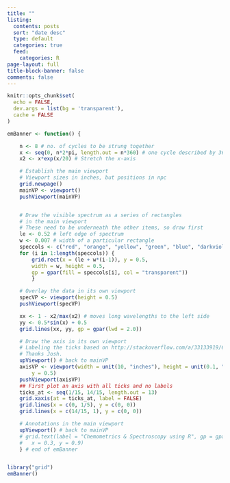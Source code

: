 ```yaml
---
title: ""
listing:
  contents: posts
  sort: "date desc"
  type: default
  categories: true
  feed:
    categories: R
page-layout: full
title-block-banner: false
comments: false
---
```


```r
knitr::opts_chunk$set(
  echo = FALSE,
  dev.args = list(bg = 'transparent'),
  cache = FALSE
)
```

```r
emBanner <- function() {

	n <- 8 # no. of cycles to be strung together
	x <- seq(0, n*2*pi, length.out = n*360) # one cycle described by 360 data points
	x2 <- x*exp(x/20) # Stretch the x-axis

	# Establish the main viewport
	# Viewport sizes in inches, but positions in npc
	grid.newpage()
	mainVP <- viewport()
	pushViewport(mainVP)


	# Draw the visible spectrum as a series of rectangles
	# in the main viewport
	# These need to be underneath the other items, so draw first
	le <- 0.52 # left edge of spectrum
	w <- 0.007 # width of a particular rectangle
	speccols <- c("red", "orange", "yellow", "green", "blue", "darkviolet")
	for (i in 1:length(speccols)) {
		grid.rect(x = (le + w*(i-1)), y = 0.5,
		width = w, height = 0.5,
		gp = gpar(fill = speccols[i], col = "transparent"))
		}

	# Overlay the data in its own viewport
	specVP <- viewport(height = 0.5)
	pushViewport(specVP)

	xx <- 1 - x2/max(x2) # moves long wavelengths to the left side
	yy <- 0.5*sin(x) + 0.5
	grid.lines(xx, yy, gp = gpar(lwd = 2.0))

	# Draw the axis in its own viewport
	# Labeling the ticks based on http://stackoverflow.com/a/33133919/633251
	# Thanks Josh.
	upViewport() # back to mainVP
	axisVP <- viewport(width = unit(10, "inches"), height = unit(0.1, "inches"),
		y = 0.5)
	pushViewport(axisVP)
	## First plot an axis with all ticks and no labels
	ticks_at <- seq(1/15, 14/15, length.out = 13)
	grid.xaxis(at = ticks_at, label = FALSE)
	grid.lines(x = c(0, 1/5), y = c(0, 0))
	grid.lines(x = c(14/15, 1), y = c(0, 0))

	# Annotations in the main viewport
	upViewport() # back to mainVP
	# grid.text(label = "Chemometrics & Spectroscopy using R", gp = gpar(fontface = "italic", cex = 2.0),
	# 	x = 0.3, y = 0.9)
	} # end of emBanner


library("grid")
emBanner()
```
